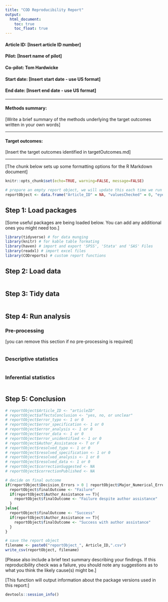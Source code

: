 ```yaml
---
title: "COD Reproducibility Report"
output:
  html_document:
    toc: true
    toc_float: true
---
```


#### Article ID: [Insert article ID number]
#### Pilot: [Insert name of pilot]
#### Co-pilot: Tom Hardwicke  
#### Start date: [Insert start date - use US format]
#### End date: [Insert end date - use US format]   

-------

#### Methods summary: 
[Write a brief summary of the methods underlying the target outcomes written in your own words]

------

#### Target outcomes: 
[Insert the target outcomes identified in targetOutcomes.md]  

------

[The chunk below sets up some formatting options for the R Markdown document]

```r
knitr::opts_chunk$set(echo=TRUE, warning=FALSE, message=FALSE)

# prepare an empty report object, we will update this each time we run compareValues2()
reportObject <- data.frame("Article_ID" = NA, "valuesChecked" = 0, "eyeballs" = 0, "Total_df" = 0, "Total_p" = 0, "Total_mean" = 0, "Total_sd" = 0, "Total_se" = 0, "Total_ci" = 0, "Total_bf" = 0, "Total_t" = 0, "Total_F" = 0, "Total_es" = 0, "Total_median" = 0, "Total_other" = 0, "Insufficient_Information_Errors" = 0, "Decision_Errors" = 0, "Major_Numerical_Errors" = 0, "Minor_Numerical_Errors" = 0, "Major_df" = 0, "Major_p" = 0, "Major_mean" = 0, "Major_sd" = 0, "Major_se" = 0, "Major_ci" = 0, "Major_bf" = 0, "Major_t" = 0, "Major_F" = 0, "Major_es" = 0, "Major_median" = 0, "Major_other" = 0, "affectsConclusion" = NA, "error_typo" = 0, "error_specification" = 0, "error_analysis" = 0, "error_data" = 0, "error_unidentified" = 0, "Author_Assistance" = NA, "resolved_typo" = 0, "resolved_specification" = 0, "resolved_analysis" = 0, "resolved_data" = 0, "correctionSuggested" = NA, "correctionPublished" = NA)
```

## Step 1: Load packages

[Some useful packages are being loaded below. You can add any additional ones you might need too.]

```r
library(tidyverse) # for data munging
library(knitr) # for kable table formating
library(haven) # import and export 'SPSS', 'Stata' and 'SAS' Files
library(readxl) # import excel files
library(CODreports) # custom report functions
```

## Step 2: Load data

```r
```

## Step 3: Tidy data

```r
```

## Step 4: Run analysis

### Pre-processing

[you can remove this section if no pre-processing is required]

```r
```

### Descriptive statistics

```r
```

### Inferential statistics

```r
```

## Step 5: Conclusion

```r
# reportObject$Article_ID <- "articleID"
# reportObject$affectsConclusion <- "yes, no, or unclear"
# reportObject$error_typo <- 1 or 0
# reportObject$error_specification <- 1 or 0
# reportObject$error_analysis <- 1 or 0
# reportObject$error_data <- 1 or 0
# reportObject$error_unidentified <- 1 or 0
# reportObject$Author_Assistance <- T or F
# reportObject$resolved_typo <- 1 or 0
# reportObject$resolved_specification <- 1 or 0
# reportObject$resolved_analysis <- 1 or 0
# reportObject$resolved_data <- 1 or 0
# reportObject$correctionSuggested <- NA
# reportObject$correctionPublished <- NA

# decide on final outcome
if(reportObject$Decision_Errors > 0 | reportObject$Major_Numerical_Errors > 0 | reportObject$Insufficient_Information_Errors > 0){
  reportObject$finalOutcome <- "Failure"
  if(reportObject$Author_Assistance == T){
    reportObject$finalOutcome <- "Failure despite author assistance"
  }
}else{
  reportObject$finalOutcome <- "Success"
  if(reportObject$Author_Assistance == T){
    reportObject$finalOutcome <- "Success with author assistance"
  }
}

# save the report object
filename <- paste0("reportObject_", Article_ID,".csv")
write_csv(reportObject, filename)

```

[Please also include a brief text summary describing your findings. If this reproducibility check was a failure, you should note any suggestions as to what you think the likely cause(s) might be.]

[This function will output information about the package versions used in this report:]

```r
devtools::session_info()
```
